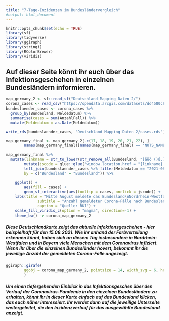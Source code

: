 ```yaml
---
title: "7-Tage-Inzidenzen im Bundesländervergleich"
#output: html_document
---
```

```r
knitr::opts_chunk$set(echo = TRUE)
library(sf)
library(tidyverse)
library(ggiraph)
library(stringi)
library(RColorBrewer)
library(viridis)
```

## Auf dieser Seite könnt ihr euch über das Infektionsgeschehen in einzelnen Bundesländern informieren. 

```r
map_germany_2 <- sf::read_sf("Deutschland Mapping Daten 2/")
corona_cases <- read_csv("https://opendata.arcgis.com/datasets/dd4580c810204019a7b8eb3e0b329dd6_0.csv", guess_max = 2500000)
bundeslaender_cases <- corona_cases %>%
  group_by(Bundesland, Meldedatum) %>%
  summarise(cases = sum(AnzahlFall)) %>%
  mutate(Meldedatum = as.Date(Meldedatum))

write_rds(bundeslaender_cases, "Deutschland Mapping Daten 2/cases.rds")
```


```r
map_germany_final <- map_germany_2[-c(17, 18, 19, 20, 21, 22), ]
		names(map_germany_final)[names(map_germany_final) == 'NUTS_NAME'] <- 'Bundesland'
		
map_germany_final %>%
  mutate(linkname = str_to_lower(str_remove_all(Bundesland, "[äüö ()ß.]"))) %>%
		mutate(jscode = glue::glue('window.location.href = "{linkname}.html";')) %>%
		left_join(bundeslaender_cases %>% filter(Meldedatum == "2021-08-15"), 
		by = c("Bundesland" = "Bundesland")) %>%
		  
    ggplot() +
		aes(fill = cases) +
		geom_sf_interactive(aes(tooltip = cases, onclick = jscode)) + 
    labs(title = "Mitte August meldete das Bundesland\nNordrhein-Westfalen die meisten Infektionen mit\ndem Coronavirus",
              subtitle = "Anzahl gemeldeter Corona-Fälle nach Bundesland",
              caption = "Quelle: RKI") +
    scale_fill_viridis_c(option = "magma", direction=-1) + 
    theme_bw() -> corona_map_germany_2
```

##### Diese Deutschlandkarte zeigt das aktuelle Infektionsgeschehen - hier beispielhaft für den 15.08.2021. Wie ihr anhand der Farbverteilung erkennen könnt, haben sich an diesem Tag insbesondere in Nordrhein-Westfalen und in Bayern viele Menschen mit dem Coronavirus infiziert. Wenn ihr über die einzelnen Bundesländer hovert, bekommt ihr die jeweilige Anzahl der gemeldeten Corona-Fälle angezeigt.


```r
ggiraph::girafe(
		ggobj = corona_map_germany_2, pointsize = 14, width_svg = 6, height_svg = 6 * 0.618
		)
```

##### Um einen tiefergehenden Einblick in das Infektionsgeschen über den Verlauf der Coronavirus-Pandemie in den einzelnen Bundesländern zu erhalten, könnt ihr in dieser Karte einfach auf das Bundesland klicken, das euch näher interessiert. Ihr werdet dann auf die jeweilige Unterseite weitergeleitet, die den Inzidenzverlauf für das ausgewählte Bundesland anzeigt.